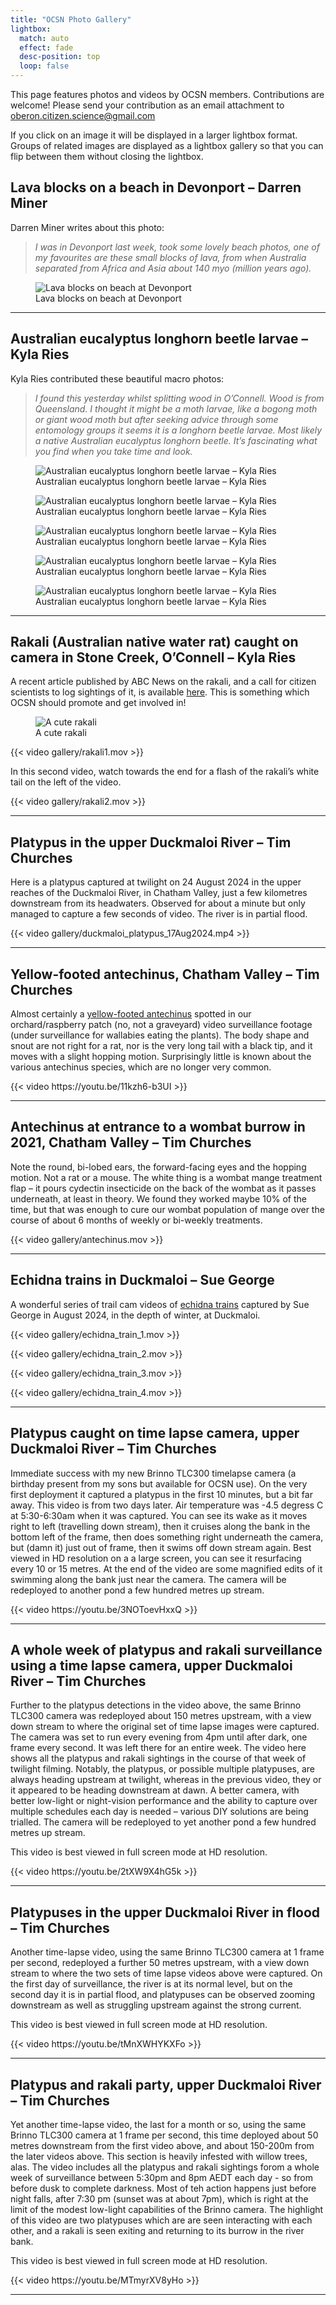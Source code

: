 ```yaml
---
title: "OCSN Photo Gallery"
lightbox:
  match: auto
  effect: fade
  desc-position: top
  loop: false
---
```


This page features photos and videos by OCSN members. Contributions are welcome! Please send your contribution as an email attachment to [oberon.citizen.science@gmail.com](mailto:oberon.citizen.science@gmail.com)

::: {.callout-note}
If you click on an image it will be displayed in a larger lightbox format. Groups of related images are displayed as a lightbox gallery so that you can flip between them without closing the lightbox.
:::

## Lava blocks on a beach in Devonport -- Darren Miner

Darren Miner writes about this photo: 

> _I was in Devonport last week, took some lovely beach photos, one of my favourites are these small blocks of lava, from when Australia separated from Africa and Asia about 140 myo (million years ago)._

![Lava blocks on beach at Devonport](gallery/darren_miner_tasmania_rocks.jpg)

---

## Australian eucalyptus longhorn beetle larvae -- Kyla Ries

Kyla Ries contributed these beautiful macro photos: 

> _I found this yesterday whilst splitting wood in O'Connell. Wood is from Queensland. I thought it might be a moth larvae, like a bogong moth or giant wood moth but after seeking advice through some entomology groups it seems it is a longhorn beetle larvae. Most likely a native Australian eucalyptus longhorn beetle. It's fascinating what you find when you take time and look._

![Australian eucalyptus longhorn beetle larvae -- Kyla Ries](gallery/kyla_elizabeth_longhorn_beetle_larvae_1.jpg){group="longhorn_beetle_larvae"}

![Australian eucalyptus longhorn beetle larvae -- Kyla Ries](gallery/kyla_elizabeth_longhorn_beetle_larvae_2.jpg){group="longhorn_beetle_larvae"}

![Australian eucalyptus longhorn beetle larvae -- Kyla Ries](gallery/kyla_elizabeth_longhorn_beetle_larvae_3.jpg){group="longhorn_beetle_larvae"}

![Australian eucalyptus longhorn beetle larvae -- Kyla Ries](gallery/kyla_elizabeth_longhorn_beetle_larvae_4.jpg){group="longhorn_beetle_larvae"}

![Australian eucalyptus longhorn beetle larvae -- Kyla Ries](gallery/kyla_elizabeth_longhorn_beetle_larvae_5.jpg){group="longhorn_beetle_larvae"}

---

## Rakali (Australian native water rat) caught on camera in Stone Creek, O'Connell -- Kyla Ries

::: {.callout-note title="ABC News article on the elusive rakali"}

A recent article published by ABC News on the rakali, and a call for citizen scientists to log sightings of it, is available [here](https://www.abc.net.au/news/2024-07-02/rakali-water-rat-researcher-urges-citizen-science-help/104043350). This is something which OCSN should promote and get involved in!
:::

::: {.aside}
![A cute rakali](assets/rakali.jpeg)
:::

{{< video gallery/rakali1.mov >}}

In this second video, watch towards the end for a flash of the rakali's white tail on the left of the video.

{{< video gallery/rakali2.mov >}}

---

## Platypus in the upper Duckmaloi River -- Tim Churches

Here is a platypus captured at twilight on 24 August 2024 in the upper reaches of the Duckmaloi River, in Chatham Valley, just a few kilometres downstream from its headwaters. Observed for about a minute but only managed to capture a few seconds of video. The river is in partial flood.

{{< video gallery/duckmaloi_platypus_17Aug2024.mp4 >}}

---

## Yellow-footed antechinus, Chatham Valley -- Tim Churches

Almost certainly a [yellow-footed antechinus](https://en.wikipedia.org/wiki/Yellow-footed_antechinus) spotted in our orchard/raspberry patch (no, not a graveyard) video surveillance footage (under surveillance for wallabies eating the plants). The body shape and snout are not right for a rat, nor is the very long tail with a black tip, and it moves with a slight hopping motion. Surprisingly little is known about the various antechinus species, which are no longer very common. 

{{< video https://youtu.be/11kzh6-b3UI >}}

---

## Antechinus at entrance to a wombat burrow in 2021, Chatham Valley -- Tim Churches

Note the round, bi-lobed ears, the forward-facing eyes and the hopping motion. Not a rat or a mouse. The white thing is a wombat mange treatment flap -- it pours cydectin insecticide on the back of the wombat as it passes underneath, at least in theory. We found they worked maybe 10% of the time, but that was enough to cure our wombat population of mange over the course of about 6 months of weekly or bi-weekly treatments.

{{< video gallery/antechinus.mov >}}

---

## Echidna trains in Duckmaloi -- Sue George

A wonderful series of trail cam videos of [echidna trains](https://www.abc.net.au/science/articles/2000/06/01/2688596.htm) captured by Sue George in August 2024, in the depth of winter, at Duckmaloi.

{{< video gallery/echidna_train_1.mov >}}

{{< video gallery/echidna_train_2.mov >}}

{{< video gallery/echidna_train_3.mov >}}

{{< video gallery/echidna_train_4.mov >}}

---

## Platypus caught on time lapse camera, upper Duckmaloi River -- Tim Churches

Immediate success with my new Brinno TLC300 timelapse camera (a birthday present from my sons but available for OCSN use). On the very first deployment it captured a platypus in the first 10 minutes, but a bit far away. This video is from two days later. Air temperature was -4.5 degress C at 5:30-6:30am when it was captured. You can see its wake as it moves right to left (travelling down stream), then it cruises along the bank in the bottom left of the frame, then does something right underneath the camera, but (damn it) just out of frame, then it swims off down stream again. Best viewed in HD resolution on a  a large screen, you can see it resurfacing every 10 or 15 metres. At the end of the video are some magnified edits of it swimming along the bank just near the camera. The camera will be redeployed to another pond a few hundred metres up stream. 

{{< video https://youtu.be/3NOToevHxxQ >}}

---

## A whole week of platypus and rakali surveillance using a time lapse camera, upper Duckmaloi River -- Tim Churches

Further to the platypus detections in the video above, the same Brinno TLC300 camera was redeployed about 150 metres upstream, with a view down stream to where the original set of time lapse images were captured. The camera was set to run every evening from 4pm until after dark, one frame every second. It was left there for an entire week. The video here shows all the platypus and rakali sightings in the course of that week of twilight filming. Notably, the platypus, or possible multiple platypuses, are always heading upstream at twilight, whereas in the previous video, they or it appeared to be heading downstream at dawn. A better camera, with better low-light or night-vision performance and the ability to capture over multiple schedules each day is needed -- various DIY solutions are being trialled. The camera will be redeployed to yet another pond a few hundred metres up stream.

This video is best viewed in full screen mode at HD resolution.

{{< video https://youtu.be/2tXW9X4hG5k >}}

---

## Platypuses in the upper Duckmaloi River in flood -- Tim Churches

Another time-lapse video, using the same Brinno TLC300 camera at 1 frame per second, redeployed a further 50 metres upstream, with a view down stream to where the two sets of time lapse videos above were captured. On the first day of surveillance, the river is at its normal level, but on the second day it is in partial flood, and platypuses can be observed zooming downstream as well as struggling upstream against the strong current.

This video is best viewed in full screen mode at HD resolution.

{{< video https://youtu.be/tMnXWHYKXFo >}}

---

## Platypus and rakali party, upper Duckmaloi River -- Tim Churches

Yet another time-lapse video, the last for a month or so, using the same Brinno TLC300 camera at 1 frame per second, this time deployed about 50 metres downstream from the first video above, and about 150-200m from the later videos above. This section is heavily infested with willow trees, alas. The video includes all the platypus and rakali sightings forom a whole week of surveillance between 5:30pm and 8pm AEDT each day - so from before dusk to complete darkness. Most of teh action happens just before night falls, after 7:30 pm (sunset was at about 7pm), which is right at the limit of the modest low-light capabilities of the Brinno camera. The highlight of this video are two platypuses which are are seen interacting with each other, and a rakali is seen exiting and returning to its burrow in the river bank.

This video is best viewed in full screen mode at HD resolution.

{{< video https://youtu.be/MTmyrXV8yHo >}}

---

